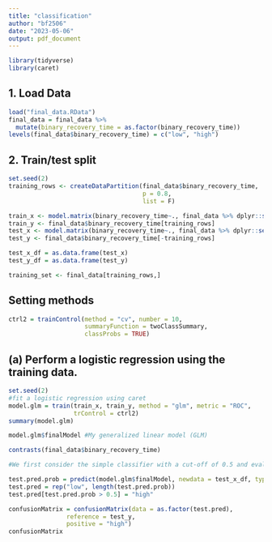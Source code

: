```yaml
---
title: "classification"
author: "bf2506"
date: "2023-05-06"
output: pdf_document
---
```

```r
library(tidyverse)
library(caret)
```

## 1. Load Data
```r
load("final_data.RData")
final_data = final_data %>% 
  mutate(binary_recovery_time = as.factor(binary_recovery_time))
levels(final_data$binary_recovery_time) = c("low", "high")
```

## 2. Train/test split
```r
set.seed(2)
training_rows <- createDataPartition(final_data$binary_recovery_time,
                                     p = 0.8,
                                     list = F)
```

```r
train_x <- model.matrix(binary_recovery_time~., final_data %>% dplyr::select(-id, -recovery_time))[training_rows,-1]
train_y <- final_data$binary_recovery_time[training_rows]
test_x <- model.matrix(binary_recovery_time~., final_data %>% dplyr::select(-id, -recovery_time))[-training_rows,-1]
test_y <- final_data$binary_recovery_time[-training_rows]

test_x_df = as.data.frame(test_x)
test_y_df = as.data.frame(test_y)
```

```r
training_set <- final_data[training_rows,]
```

## Setting methods
```r
ctrl2 = trainControl(method = "cv", number = 10, 
                     summaryFunction = twoClassSummary,
                     classProbs = TRUE)
```

## (a) Perform a logistic regression using the training data.
```r
set.seed(2)
#fit a logistic regression using caret
model.glm = train(train_x, train_y, method = "glm", metric = "ROC",
                  trControl = ctrl2)
summary(model.glm)

model.glm$finalModel #My generalized linear model (GLM)

contrasts(final_data$binary_recovery_time)

#We first consider the simple classifier with a cut-off of 0.5 and evaluate its performance on the test data

test.pred.prob = predict(model.glm$finalModel, newdata = test_x_df, type = "response")
test.pred = rep("low", length(test.pred.prob))
test.pred[test.pred.prob > 0.5] = "high"

confusionMatrix = confusionMatrix(data = as.factor(test.pred), 
                reference = test_y,
                positive = "high")
confusionMatrix
```



